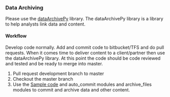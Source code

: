 ### Data Archiving {-}

Please use the [dataArchivePy](https://github.com/holmesjoli/dataArchivePy) library. The dataArchivePy library is a library to help analysts link data and content. 

#### Workflow {-}

Develop code normally. Add and commit code to bitbucket/TFS and do pull requests. When it comes time to deliver content to a client/partner then use the dataArchivePy library. At this point the code should be code reviewed and tested and be ready to merge into master.

1. Pull request development branch to master
2. Checkout the master branch
3. Use the [Sample code](https://github.com/holmesjoli/dataArchivePy/blob/master/dataArchivePy/sample_code.py) and auto_commit modules and archive_files modules to commit and archive data and other content. 